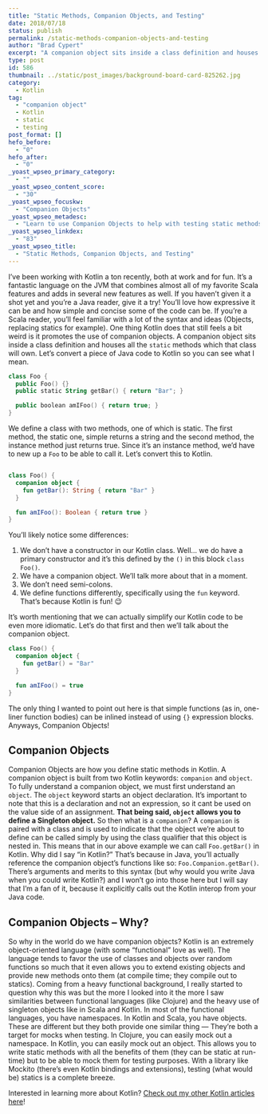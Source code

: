 ```yaml
---
title: "Static Methods, Companion Objects, and Testing"
date: 2018/07/18
status: publish
permalink: /static-methods-companion-objects-and-testing
author: "Brad Cypert"
excerpt: "A companion object sits inside a class definition and houses all the static methods which that class will own. Let's convert a piece of Java code to Kotlin so you can see what I mean."
type: post
id: 586
thumbnail: ../static/post_images/background-board-card-825262.jpg
category:
  - Kotlin
tag:
  - "companion object"
  - Kotlin
  - static
  - testing
post_format: []
hefo_before:
  - "0"
hefo_after:
  - "0"
_yoast_wpseo_primary_category:
  - ""
_yoast_wpseo_content_score:
  - "30"
_yoast_wpseo_focuskw:
  - "Companion Objects"
_yoast_wpseo_metadesc:
  - "Learn to use Companion Objects to help with testing static methods in Kotlin. Find out how to make the most of your companion objects!"
_yoast_wpseo_linkdex:
  - "83"
_yoast_wpseo_title:
  - "Static Methods, Companion Objects, and Testing"
---
```


I’ve been working with Kotlin a ton recently, both at work and for fun. It’s a fantastic language on the JVM that combines almost all of my favorite Scala features and adds in several new features as well. If you haven’t given it a shot yet and you’re a Java reader, give it a try! You’ll love how expressive it can be and how simple and concise some of the code can be. If you’re a Scala reader, you’ll feel familiar with a lot of the syntax and ideas (Objects, replacing statics for example). One thing Kotlin does that still feels a bit weird is it promotes the use of companion objects. A companion object sits inside a class definition and houses all the `static` methods which that class will own. Let’s convert a piece of Java code to Kotlin so you can see what I mean.

```kotlin
class Foo {
  public Foo() {}
  public static String getBar() { return "Bar"; }

  public boolean amIFoo() { return true; }
}
```

We define a class with two methods, one of which is static. The first method, the static one, simple returns a string and the second method, the instance method just returns true. Since it’s an instance method, we’d have to new up a `Foo` to be able to call it. Let’s convert this to Kotlin.

```kotlin

class Foo() {
  companion object {
    fun getBar(): String { return "Bar" }
  }

  fun amIFoo(): Boolean { return true }
}

```

You’ll likely notice some differences:

1. We don’t have a constructor in our Kotlin class. Well… we do have a primary constructor and it’s this defined by the `()` in this block `class Foo()`.
2. We have a companion object. We’ll talk more about that in a moment.
3. We don’t need semi-colons.
4. We define functions differently, specifically using the `fun` keyword. That’s because Kotlin is fun! 😉

It’s worth mentioning that we can actually simplify our Kotlin code to be even more idiomatic. Let’s do that first and then we’ll talk about the companion object.

```kotlin
class Foo() {
  companion object {
    fun getBar() = "Bar"
  }

  fun amIFoo() = true
}
```

The only thing I wanted to point out here is that simple functions (as in, one-liner function bodies) can be inlined instead of using `{}` expression blocks. Anyways, Companion Objects!

## Companion Objects

Companion Objects are how you define static methods in Kotlin. A companion object is built from two Kotlin keywords: `companion` and `object`. To fully understand a companion object, we must first understand an `object`. The `object` keyword starts an object declaration. It’s important to note that this is a declaration and not an expression, so it cant be used on the value side of an assignment. **That being said, `object` allows you to define a Singleton object.** So then what is a `companion`? A `companion` is paired with a class and is used to indicate that the object we’re about to define can be called simply by using the class qualifier that this object is nested in. This means that in our above example we can call `Foo.getBar()` in Kotlin. Why did I say “in Kotlin?” That’s because in Java, you’ll actually reference the companion object’s functions like so: `Foo.Companion.getBar()`. There’s arguments and merits to this syntax (but why would you write Java when you could write Kotlin?) and I won’t go into those here but I will say that I’m a fan of it, because it explicitly calls out the Kotlin interop from your Java code.

## Companion Objects – Why?

So why in the world do we have companion objects? Kotlin is an extremely object-oriented language (with some “functional” love as well). The language tends to favor the use of classes and objects over random functions so much that it even allows you to extend existing objects and provide new methods onto them (at compile time; they compile out to statics). Coming from a heavy functional background, I really started to question why this was but the more I looked into it the more I saw similarities between functional languages (like Clojure) and the heavy use of singleton objects like in Scala and Kotlin. In most of the functional languages, you have namespaces. In Kotlin and Scala, you have objects. These are different but they both provide one similar thing — They’re both a target for mocks when testing. In Clojure, you can easily mock out a namespace. In Kotlin, you can easily mock out an object. This allows you to write static methods with all the benefits of them (they can be static at run-time) but to be able to mock them for testing purposes. With a library like Mockito (there’s even Kotlin bindings and extensions), testing (what would be) statics is a complete breeze.

Interested in learning more about Kotlin? [Check out my other Kotlin articles here](http://www.bradcypert.com/category/kotlin/)!
